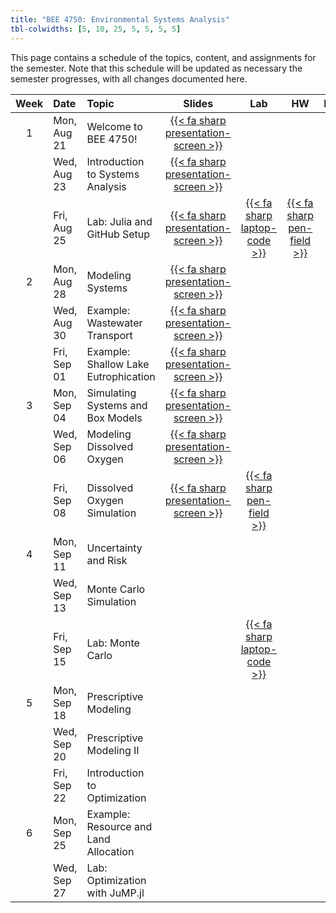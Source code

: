 ```yaml
---
title: "BEE 4750: Environmental Systems Analysis"
tbl-colwidths: [5, 10, 25, 5, 5, 5, 5]
---
```


This page contains a schedule of the topics, content, and assignments for the semester.
Note that this schedule will be updated as necessary the semester progresses, with all changes documented here.

::: column-screen-inset-right
| Week | Date        | Topic | Slides | Lab | HW | Project |
:-----:|:------------|:------|:------:|:--:|:---:|:--:|:-------:|
| 1    | Mon, Aug 21 | Welcome to BEE 4750! | [{{< fa sharp presentation-screen >}}](slides/lecture01-1.qmd){target="_blank"}  | | | |
|      | Wed, Aug 23 | Introduction to Systems Analysis | [{{< fa sharp presentation-screen >}}](slides/lecture01-2.qmd){target="_blank"}   | | | | 
|      | Fri, Aug 25 | Lab: Julia and GitHub Setup | [{{< fa sharp presentation-screen >}}](slides/lecture01-3.qmd){target="_blank"} | [{{< fa sharp laptop-code >}}](labs/lab01/lab01.qmd) |  [{{< fa sharp pen-field >}}](hw/hw01/hw01.qmd) | | 
| 2    | Mon, Aug 28 | Modeling Systems | [{{< fa sharp presentation-screen >}}](slides/lecture02-1.qmd){target="_blank"} | | | |
|      | Wed, Aug 30 | Example: Wastewater Transport | [{{< fa sharp presentation-screen >}}](slides/lecture02-2.qmd){target="_blank"} | | | | 
|      | Fri, Sep 01 | Example: Shallow Lake Eutrophication | [{{< fa sharp presentation-screen >}}](slides/lecture02-3.qmd){target="_blank"} | | | |
| 3    | Mon, Sep 04 | Simulating Systems and Box Models | [{{< fa sharp presentation-screen >}}](slides/lecture03-1.qmd){target="_blank"} | | | |
|      | Wed, Sep 06 | Modeling Dissolved Oxygen | [{{< fa sharp presentation-screen >}}](slides/lecture03-2.qmd){target="_blank"} | | | |
|      | Fri, Sep 08 | Dissolved Oxygen Simulation | [{{< fa sharp presentation-screen >}}](slides/lecture03-3.qmd){target="_blank"} | [{{< fa sharp pen-field >}}](hw/hw02/hw02.qmd) | | | 
| 4    | Mon, Sep 11 | Uncertainty and Risk | | | | |
|      | Wed, Sep 13 | Monte Carlo Simulation | | | | |
|      | Fri, Sep 15 | Lab: Monte Carlo | | [{{< fa sharp laptop-code >}}](labs/lab02/lab02.qmd) | | |
| 5    | Mon, Sep 18 | Prescriptive Modeling | | | | |
|      | Wed, Sep 20 | Prescriptive Modeling II | | | | |
|      | Fri, Sep 22 | Introduction to Optimization | | | | |
| 6    | Mon, Sep 25 | Example: Resource and Land Allocation | | | | |
|      | Wed, Sep 27 | Lab: Optimization with JuMP.jl | | | | |

:::
